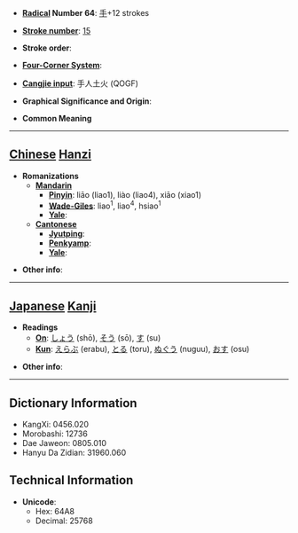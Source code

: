 * '''[[Wiktionary:Chinese radical index| Radical]] Number 64''': [[Wiktionary:Chinese radical index 手|手]]+12 strokes

* '''[[Wiktionary:Chinese total strokes index|Stroke number]]''': [[Wiktionary:Chinese total strokes index 15|15]]

* '''Stroke order''': 

* '''[[Wiktionary:Chinese four corner index|Four-Corner System]]''': 

* '''[[Wiktionary:Chinese Cangjie index|Cangjie input]]''': 手人土火 (QOGF)

* '''Graphical Significance and Origin''': 

* '''Common Meaning'''

----

== [[Chinese]] [[Hanzi]] ==

* '''Romanizations'''
** '''[[Mandarin]]'''
*** '''[[Pinyin]]''': liāo (liao1), liào (liao4), xiāo (xiao1)
*** '''[[Wade-Giles]]''': liao<sup>1</sup>, liao<sup>4</sup>, hsiao<sup>1</sup>
*** '''[[Yale]]''': 
** '''[[Cantonese]]'''
*** '''[[Jyutping]]''':
*** '''[[Penkyamp]]''': 
*** '''[[Yale]]''': 

* '''Other info''': 

----

== [[Japanese]] [[Kanji]] ==

* '''Readings'''
** '''[[On]]''': [[しょう]] (shō), [[そう]] (sō), [[す]] (su)
** '''[[Kun]]''': [[えらぶ]] (erabu), [[とる]] (toru), [[ぬぐう]] (nuguu), [[おす]] (osu)

* '''Other info''':  

----

== Dictionary Information ==

* KangXi: 0456.020
* Morobashi: 12736
* Dae Jaweon: 0805.010
* Hanyu Da Zidian: 31960.060

== Technical Information ==

* '''Unicode''':
** Hex: 64A8
** Decimal: 25768